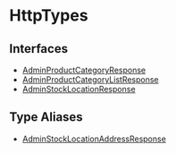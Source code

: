 
# HttpTypes

## Interfaces

- [AdminProductCategoryResponse](HttpTypes/interfaces/types.HttpTypes.AdminProductCategoryResponse.mdx)
- [AdminProductCategoryListResponse](HttpTypes/interfaces/types.HttpTypes.AdminProductCategoryListResponse.mdx)
- [AdminStockLocationResponse](HttpTypes/interfaces/types.HttpTypes.AdminStockLocationResponse.mdx)

## Type Aliases

- [AdminStockLocationAddressResponse](HttpTypes/types/types.HttpTypes.AdminStockLocationAddressResponse.mdx)
